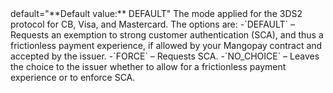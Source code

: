   
<ParamField body="SecureMode" type="string">   
default="**Default value:** DEFAULT"    
The mode applied for the 3DS2 protocol for CB, Visa, and Mastercard. The options are:  
-`DEFAULT` – Requests an exemption to strong customer authentication (SCA), and thus a frictionless payment experience, if allowed by your Mangopay contract and accepted by the issuer.  
-`FORCE` – Requests SCA.  
-`NO_CHOICE` – Leaves the choice to the issuer whether to allow for a frictionless payment experience or to enforce SCA.  
</ParamField>